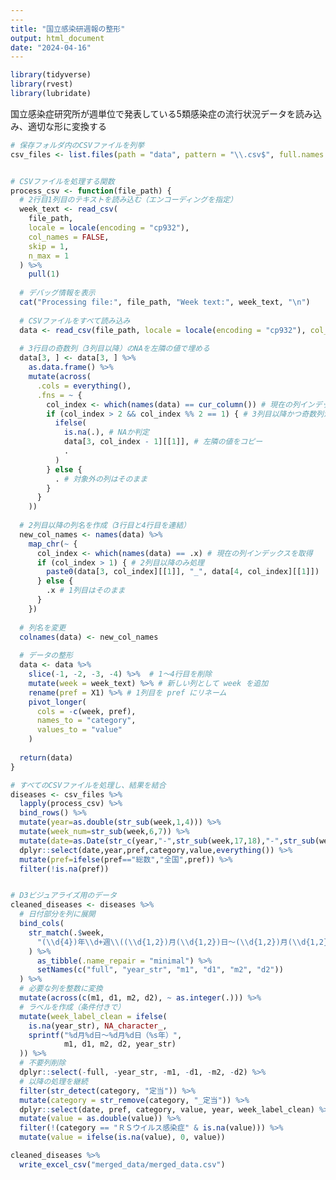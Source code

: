 ---
---
title: "国立感染研週報の整形"
output: html_document
date: "2024-04-16"
---

```{r setup, include=FALSE}
library(tidyverse)
library(rvest)
library(lubridate)
```


国立感染症研究所が週単位で発表している5類感染症の流行状況データを読み込み、適切な形に変換する


```{r, echo=FALSE}

# 保存フォルダ内のCSVファイルを列挙
csv_files <- list.files(path = "data", pattern = "\\.csv$", full.names = TRUE)


# CSVファイルを処理する関数
process_csv <- function(file_path) {
  # 2行目1列目のテキストを読み込む（エンコーディングを指定）
  week_text <- read_csv(
    file_path, 
    locale = locale(encoding = "cp932"), 
    col_names = FALSE, 
    skip = 1, 
    n_max = 1
  ) %>%
    pull(1)
  
  # デバッグ情報を表示
  cat("Processing file:", file_path, "Week text:", week_text, "\n")
  
  # CSVファイルをすべて読み込み
  data <- read_csv(file_path, locale = locale(encoding = "cp932"), col_names = FALSE)
  
  # 3行目の奇数列（3列目以降）のNAを左隣の値で埋める
  data[3, ] <- data[3, ] %>%
    as.data.frame() %>%
    mutate(across(
      .cols = everything(),
      .fns = ~ {
        col_index <- which(names(data) == cur_column()) # 現在の列インデックスを取得
        if (col_index > 2 && col_index %% 2 == 1) { # 3列目以降かつ奇数列が対象
          ifelse(
            is.na(.), # NAか判定
            data[3, col_index - 1][[1]], # 左隣の値をコピー
            .
          )
        } else {
          . # 対象外の列はそのまま
        }
      }
    ))
  
  # 2列目以降の列名を作成（3行目と4行目を連結）
  new_col_names <- names(data) %>%
    map_chr(~ {
      col_index <- which(names(data) == .x) # 現在の列インデックスを取得
      if (col_index > 1) { # 2列目以降のみ処理
        paste0(data[3, col_index][[1]], "_", data[4, col_index][[1]])
      } else {
        .x # 1列目はそのまま
      }
    })
  
  # 列名を変更
  colnames(data) <- new_col_names
  
  # データの整形
  data <- data %>%
    slice(-1, -2, -3, -4) %>%  # 1～4行目を削除
    mutate(week = week_text) %>% # 新しい列として week を追加
    rename(pref = X1) %>% # 1列目を pref にリネーム
    pivot_longer(
      cols = -c(week, pref),
      names_to = "category",
      values_to = "value"
    )
  
  return(data)
}

# すべてのCSVファイルを処理し、結果を結合
diseases <- csv_files %>%
  lapply(process_csv) %>%
  bind_rows() %>% 
  mutate(year=as.double(str_sub(week,1,4))) %>% 
  mutate(week_num=str_sub(week,6,7)) %>% 
  mutate(date=as.Date(str_c(year,"-",str_sub(week,17,18),"-",str_sub(week,20,21)))) %>% 
  dplyr::select(date,year,pref,category,value,everything()) %>% 
  mutate(pref=ifelse(pref=="総数","全国",pref)) %>% 
  filter(!is.na(pref))


# D3ビジュアライズ用のデータ
cleaned_diseases <- diseases %>%
  # 日付部分を列に展開
  bind_cols(
    str_match(.$week,
      "(\\d{4})年\\d+週\\((\\d{1,2})月(\\d{1,2})日～(\\d{1,2})月(\\d{1,2})日\\)"
    ) %>%
      as_tibble(.name_repair = "minimal") %>%
      setNames(c("full", "year_str", "m1", "d1", "m2", "d2"))
  ) %>%
  # 必要な列を整数に変換
  mutate(across(c(m1, d1, m2, d2), ~ as.integer(.))) %>%
  # ラベルを作成（条件付きで）
  mutate(week_label_clean = ifelse(
    is.na(year_str), NA_character_,
    sprintf("%d月%d日～%d月%d日（%s年）",
            m1, d1, m2, d2, year_str)
  )) %>%
  # 不要列削除
  dplyr::select(-full, -year_str, -m1, -d1, -m2, -d2) %>%
  # 以降の処理を継続
  filter(str_detect(category, "定当")) %>% 
  mutate(category = str_remove(category, "_定当")) %>% 
  dplyr::select(date, pref, category, value, year, week_label_clean) %>%
  mutate(value = as.double(value)) %>%
  filter(!(category == "ＲＳウイルス感染症" & is.na(value))) %>%
  mutate(value = ifelse(is.na(value), 0, value))

cleaned_diseases %>% 
  write_excel_csv("merged_data/merged_data.csv")
```
